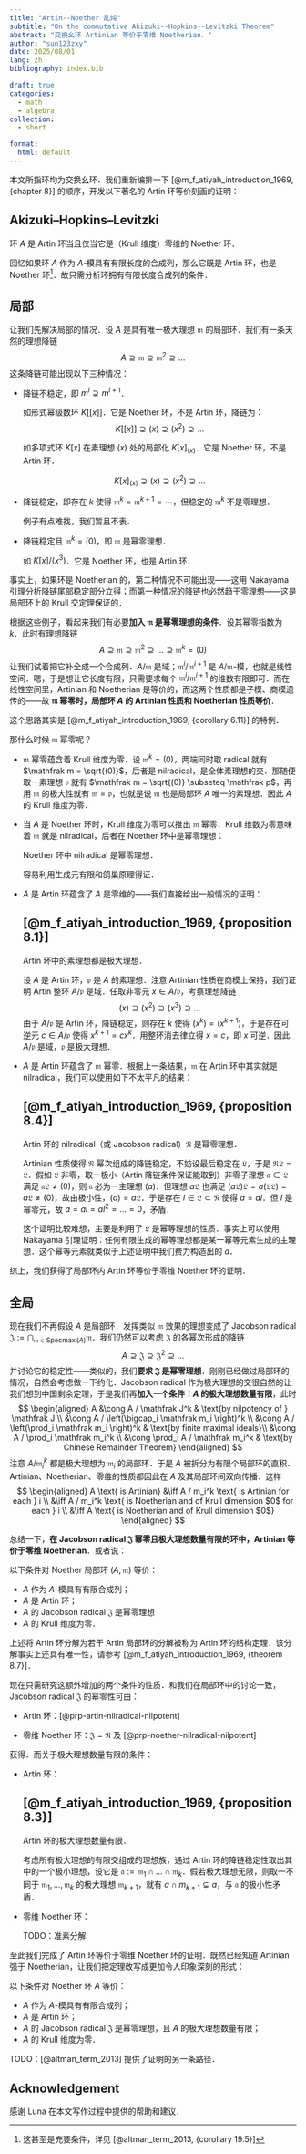 ```yaml
---
title: "Artin--Noether 乱炖"
subtitle: "On the commutative Akizuki--Hopkins--Levitzki Theorem"
abstract: "交换幺环 Artinian 等价于零维 Noetherian．"
author: "sun123zxy"
date: 2025/08/01
lang: zh
bibliography: index.bib

draft: true
categories:
  - math 
  - algebra
collection:
  - short

format:
  html: default
---
```


本文所指环均为交换幺环．我们重新编排一下 [@m_f_atiyah_introduction_1969, {chapter 8}] 的顺序，开发以下著名的 Artin 环等价刻画的证明：

:::{#thm-artin-noether}

## Akizuki--Hopkins--Levitzki

环 $A$ 是 Artin 环当且仅当它是（Krull 维度）零维的 Noether 环．
:::

回忆如果环 $A$ 作为 $A$-模具有有限长度的合成列，那么它既是 Artin 环，也是 Noether 环^[这甚至是充要条件，详见 [@altman_term_2013, {corollary 19.5}]]．故只需分析环拥有有限长度合成列的条件．

## 局部

让我们先解决局部的情况．设 $A$ 是具有唯一极大理想 $\mathfrak m$ 的局部环．我们有一条天然的理想降链
$$
A \supseteq \mathfrak m \supseteq \mathfrak m^2 \supseteq \dots
$$
这条降链可能出现以下三种情况：

- 降链不稳定，即 $m^i \supsetneq m^{i+1}$．

  如形式幂级数环 $K[[x]]$．它是 Noether 环，不是 Artin 环，降链为：
  $$
  K[[x]] \supsetneq (x) \supsetneq (x^2) \supsetneq \dots 
  $$ 

  如多项式环 $K[x]$ 在素理想 $(x)$ 处的局部化 $K[x]_{(x)}$．它是 Noether 环，不是 Artin 环．

  $$
    K[x]_{(x)} \supsetneq (x) \supsetneq (x^2) \supsetneq \dots
  $$

- 降链稳定，即存在 $k$ 使得 $\mathfrak m^k = \mathfrak m^{k+1} = \cdots$，但稳定的 $\mathfrak m^k$ 不是零理想．

  例子有点难找，我们暂且不表．

- 降链稳定且 $\mathfrak m^k = (0)$，即 $\mathfrak m$ 是幂零理想．

  如 $K[x] / (x^3)$．它是 Noether 环，也是 Artin 环．

:::{.remark}

事实上，如果环是 Noetherian 的，第二种情况不可能出现——这用 Nakayama 引理分析降链尾部稳定部分立得；而第一种情况的降链也必然趋于零理想——这是局部环上的 Krull 交定理保证的．
:::

根据这些例子，看起来我们有必要**加入 $\mathfrak m$ 是幂零理想的条件**．设其幂零指数为 $k$．此时有理想降链
$$
A \supseteq \mathfrak m \supseteq \mathfrak m^2 \supseteq \dots \supseteq \mathfrak m^k = (0)
$$
让我们试着把它补全成一个合成列．$A / \mathfrak m$ 是域；$\mathfrak m^i / \mathfrak m^{i+1}$ 是 $A / \mathfrak m$-模，也就是线性空间．嗯，于是想让它长度有限，只需要求每个 $\mathfrak m^i / \mathfrak m^{i+1}$ 的维数有限即可．而在线性空间里，Artinian 和 Noetherian 是等价的，而这两个性质都是子模、商模遗传的——故 **$\mathfrak m$ 幂零时，局部环 $A$ 的 Artinian 性质和 Noetherian 性质等价**．

:::{.remark}

这个思路其实是 [@m_f_atiyah_introduction_1969, {corollary 6.11}] 的特例．
:::

那什么时候 $\mathfrak m$ 幂零呢？

- $\mathfrak m$ 幂零蕴含着 Krull 维度为零．设 $\mathfrak m^k = (0)$，两端同时取 radical 就有 $\mathfrak m = \sqrt{(0)}$，后者是 nilradical，是全体素理想的交．那随便取一素理想 $\mathfrak p$ 就有 $\mathfrak m = \sqrt{(0)} \subseteq \mathfrak p$，再用 $\mathfrak m$ 的极大性就有 $\mathfrak m = \mathfrak p$，也就是说 $\mathfrak m$ 也是局部环 $A$ 唯一的素理想．因此 $A$ 的 Krull 维度为零．

- 当 $A$ 是 Noether 环时，Krull 维度为零可以推出 $\mathfrak m$ 幂零．Krull 维数为零意味着 $\mathfrak m$ 就是 nilradical，后者在 Noether 环中是幂零理想：

  :::{#prp-noether-nilradical-nilpotent}

  Noether 环中 nilradical 是幂零理想．
  :::

  :::{.proof}
  
  容易利用生成元有限和鸽巢原理得证．
  :::

- $A$ 是 Artin 环蕴含了 $A$ 是零维的——我们直接给出一般情况的证明：

  :::{#prp-artin-zero-dim}

  ## [@m_f_atiyah_introduction_1969, {proposition 8.1}]

  Artin 环中的素理想都是极大理想．
  :::

  :::{.proof}

  设 $A$ 是 Artin 环，$\mathfrak p$ 是 $A$ 的素理想．注意 Artinian 性质在商模上保持，我们证明 Artin 整环 $A / \mathfrak p$ 是域．任取非零元 $x \in A / \mathfrak p$，考察理想降链
  $$
  (x) \supseteq (x^2) \supseteq (x^3) \supseteq \dots
  $$
  由于 $A / \mathfrak p$ 是 Artin 环，降链稳定，则存在 $k$ 使得 $(x^k) = (x^{k+1})$，于是存在可逆元 $c \in A / \mathfrak p$ 使得 $x^{k+1} = c x^k$．用整环消去律立得 $x = c$，即 $x$ 可逆．因此 $A / \mathfrak p$ 是域，$\mathfrak p$ 是极大理想．
  :::

- $A$ 是 Artin 环蕴含了 $\mathfrak m$ 幂零．根据上一条结果，$\mathfrak m$ 在 Artin 环中其实就是 nilradical，我们可以使用如下不太平凡的结果：

  :::{#prp-artin-nilradical-nilpotent}

  ## [@m_f_atiyah_introduction_1969, {proposition 8.4}]

  Artin 环的 nilradical（或 Jacobson radical）$\mathfrak N$ 是幂零理想．
  :::

  :::{.proof}
  
  Artinian 性质使得 $\mathfrak N$ 幂次组成的降链稳定，不妨设最后稳定在 $\mathfrak L$，于是 $\mathfrak N \mathfrak L = \mathfrak L$．假如 $\mathfrak L$ 非零，取一极小（Artin 降链条件保证能取到）非零子理想 $\mathfrak a \subset \mathfrak L$ 满足 $\mathfrak a \mathfrak L \neq (0)$，则 $\mathfrak a$ 必为一主理想 $(a)$．但理想 $a \mathfrak L$ 也满足 $(a \mathfrak L) \mathfrak L = a(\mathfrak L \mathfrak L) = a \mathfrak L \neq (0)$，故由极小性，$(a) = a \mathfrak L$．于是存在 $l \in \mathfrak L \subset \mathfrak N$ 使得 $a = al$．但 $l$ 是幂零元，故 $a = al = al^2 = \dots = 0$，矛盾．
  :::

  :::{.remark}

  这个证明比较难想，主要是利用了 $\mathfrak L$ 是幂等理想的性质．事实上可以使用 Nakayama 引理证明：任何有限生成的幂等理想都是某一幂等元素生成的主理想．这个幂等元素就类似于上述证明中我们费力构造出的 $a$．
  :::

综上，我们获得了局部环内 Artin 环等价于零维 Noether 环的证明．

## 全局

现在我们不再假设 $A$ 是局部环．发挥类似 $\mathfrak m$ 效果的理想变成了 Jacobson radical $\mathfrak J := \bigcap_{\mathfrak m \in\operatorname{Specmax}(A)} \mathfrak m$．我们仍然可以考虑 $\mathfrak J$ 的各幂次形成的降链
$$
A \supseteq \mathfrak J \supseteq \mathfrak J^2 \supseteq \dots
$$
并讨论它的稳定性——类似的，我们**要求 $\mathfrak J$ 是幂零理想**．刚刚已经做过局部环的情况，自然会考虑做一下约化．Jacobson radical 作为极大理想的交很自然的让我们想到中国剩余定理，于是我们再**加入一个条件：$A$ 的极大理想数量有限**，此时
$$
\begin{aligned}
A
&\cong A / \mathfrak J^k & \text{by nilpotency of } \mathfrak J \\
&\cong A / \left(\bigcap_i \mathfrak m_i \right)^k \\
&\cong A / \left(\prod_i \mathfrak m_i \right)^k & \text{by finite maximal ideals}\\
&\cong A / \prod_i \mathfrak m_i^k \\
&\cong \prod_i A / \mathfrak m_i^k & \text{by Chinese Remainder Theorem}
\end{aligned}
$$
注意 $A / \mathfrak m_i^k$ 都是极大理想为 $\mathfrak m_i$ 的局部环．于是 $A$ 被拆分为有限个局部环的直积．Artinian、Noetherian、零维的性质都因此在 $A$ 及其局部环间双向传播．这样
$$
\begin{aligned}
A \text{ is Artinian}
&\iff A / m_i^k \text{ is Artinian for each } i \\
&\iff A / m_i^k \text{ is Noetherian and of Krull dimension $0$ for each } i \\
&\iff A \text{ is Noetherian and of Krull dimension $0$}
\end{aligned}
$$

总结一下，**在 Jacobson radical $\mathfrak J$ 幂零且极大理想数量有限的环中，Artinian 等价于零维 Noetherian**．或者说：

:::{#thm-artin-noether-local-ex}

以下条件对 Noether 局部环 $(A, \mathfrak m)$ 等价：

- $A$ 作为 $A$-模具有有限合成列；
- $A$ 是 Artin 环；
- $A$ 的 Jacobson radical $\mathfrak J$ 是幂零理想
- $A$ 的 Krull 维度为零．
:::

:::{.remark}

上述将 Artin 环分解为若干 Artin 局部环的分解被称为 Artin 环的结构定理．该分解事实上还具有唯一性，请参考 [@m_f_atiyah_introduction_1969, {theorem 8.7}]．
:::

现在只需研究这额外增加的两个条件的性质．和我们在局部环中的讨论一致，Jacobson radical $\mathfrak J$ 的幂零性可由：

- Artin 环：[@prp-artin-nilradical-nilpotent]

- 零维 Noether 环：$\mathfrak J = \mathfrak N$ 及 [@prp-noether-nilradical-nilpotent]

获得．而关于极大理想数量有限的条件：

- Artin 环：

  :::{#prp-artin-finite-specmax}

  ## [@m_f_atiyah_introduction_1969, {proposition 8.3}]

  Artin 环的极大理想数量有限．
  :::

  :::{.proof}
  
  考虑所有极大理想的有限交组成的理想族，通过 Artin 环的降链稳定性取出其中的一个极小理想，设它是 $\mathfrak a := \mathfrak m_1 \cap \dots \cap \mathfrak m_k$．假若极大理想无限，则取一不同于 $\mathfrak m_1, \dots, \mathfrak m_k$ 的极大理想 $\mathfrak m_{k+1}$，就有 $a \cap m_{k+1} \subsetneq a$，与 $\mathfrak a$ 的极小性矛盾．
  :::

- 零维 Noether 环：

  TODO：准素分解

至此我们完成了 Artin 环等价于零维 Noether 环的证明．既然已经知道 Artinian 强于 Noetherian，让我们把定理改写成更加令人印象深刻的形式：

:::{#thm-artin-noether-ex}

以下条件对 Noether 环 $A$ 等价：

- $A$ 作为 $A$-模具有有限合成列；
- $A$ 是 Artin 环；
- $A$ 的 Jacobson radical $\mathfrak J$ 是幂零理想，且 $A$ 的极大理想数量有限；
- $A$ 的 Krull 维度为零．
:::

TODO：[@altman_term_2013] 提供了证明的另一条路径．

## Acknowledgement {.appendix}

感谢 Luna 在本文写作过程中提供的帮助和建议．
